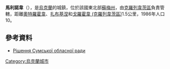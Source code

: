 '''馬利諾韋'''（{{lang-uk|Малинове}}），是[[烏克蘭|烏克蘭]]的城鎮，位於該國東北部[[蘇梅州|蘇梅州]]，由[[克羅列韋茨區|克羅列韋茨區]]負責管轄，距離[[奧特羅霍韋|奧特羅霍韋]]、[[扎布基涅|扎布基涅]]和[[戈羅霍韋_(克羅列韋茨區)|戈羅霍韋 (克羅列韋茨區)]]1.5公里，1986年人口10。

==參考資料==
*[http://w1.c1.rada.gov.ua/pls/z7503/A036?rdat1=11.06.2014&vf7551=509 Рішення Сумської обласної ради] {{Wayback|url=http://w1.c1.rada.gov.ua/pls/z7503/A036?rdat1=11.06.2014&vf7551=509 |date=20210415061111 }}

{{Ukraine-geo-stub}}
[[Category:烏克蘭城市|Category:烏克蘭城市]]